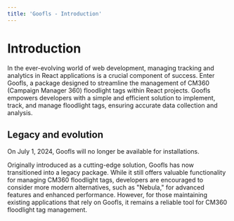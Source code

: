 ```yaml
---
title: 'Goofls - Introduction'
---
```



# Introduction

In the ever-evolving world of web development, managing tracking and analytics in React applications is a crucial component of success. Enter Goofls, a package designed to streamline the management of CM360 (Campaign Manager 360) floodlight tags within React projects. Goofls empowers developers with a simple and efficient solution to implement, track, and manage floodlight tags, ensuring accurate data collection and analysis.

## Legacy and evolution

<Callout type="warning" emoji="⚠️">
    On July 1, 2024, Goofls will no longer be available for installations.
</Callout>

Originally introduced as a cutting-edge solution, Goofls has now transitioned into a legacy package. While it still offers valuable functionality for managing CM360 floodlight tags, developers are encouraged to consider more modern alternatives, such as "Nebula," for advanced features and enhanced performance. However, for those maintaining existing applications that rely on Goofls, it remains a reliable tool for CM360 floodlight tag management.
